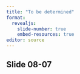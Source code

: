 ```yaml
---
title: "To be determined"
format: 
  revealjs:
    slide-number: true
    embed-resources: true
editor: source
---
```


## Slide 08-07

::: notes

:::

